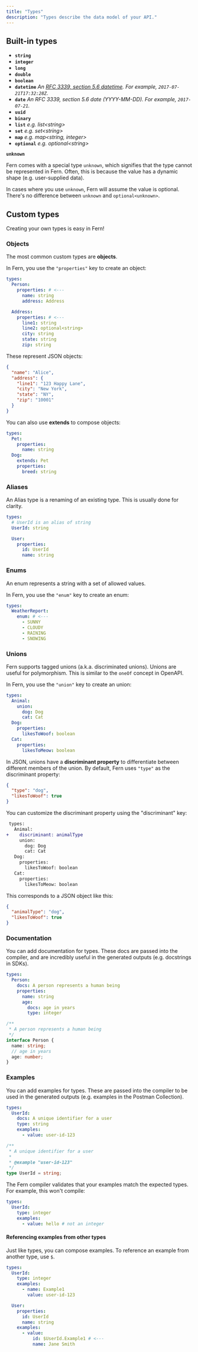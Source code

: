 ```yaml
---
title: "Types"
description: "Types describe the data model of your API."
---
```


## Built-in types

- **`string`**
- **`integer`**
- **`long`**
- **`double`**
- **`boolean`**
- **`datetime`** _An [RFC 3339, section 5.6 datetime](https://ijmacd.github.io/rfc3339-iso8601/). For example, `2017-07-21T17:32:28Z`._
- **`date`** _An RFC 3339, section 5.6 date (YYYY-MM-DD). For example, `2017-07-21`._
- **`uuid`**
- **`binary`**
- **`list`** _e.g. list\<string\>_
- **`set`** _e.g. set\<string\>_
- **`map`** _e.g. map\<string, integer\>_
- **`optional`** _e.g. optional\<string\>_

**`unknown`**

Fern comes with a special type `unknown`, which signifies that the type cannot
be represented in Fern. Often, this is because the value has a dynamic shape
(e.g. user-supplied data).

In cases where you use `unknown`, Fern will assume the value is optional. There's
no difference between `unknown` and `optional<unknown>`.

## Custom types

Creating your own types is easy in Fern!

### Objects

The most common custom types are **objects**.

In Fern, you use the `"properties"` key to create an object:

```yaml
types:
  Person:
    properties: # <---
      name: string
      address: Address

  Address:
    properties: # <---
      line1: string
      line2: optional<string>
      city: string
      state: string
      zip: string
```

These represent JSON objects:

```json
{
  "name": "Alice",
  "address": {
    "line1": "123 Happy Lane",
    "city": "New York",
    "state": "NY",
    "zip": "10001"
  }
}
```

You can also use **extends** to compose objects:

```yaml
types:
  Pet:
    properties:
      name: string
  Dog:
    extends: Pet
    properties:
      breed: string
```

### Aliases

An Alias type is a renaming of an existing type. This is usually done for clarity.

```yaml
types:
  # UserId is an alias of string
  UserId: string

  User:
    properties:
      id: UserId
      name: string
```

### Enums

An enum represents a string with a set of allowed values.

In Fern, you use the `"enum"` key to create an enum:

```yaml
types:
  WeatherReport:
    enum: # <---
      - SUNNY
      - CLOUDY
      - RAINING
      - SNOWING
```

### Unions

Fern supports tagged unions (a.k.a. discriminated unions). Unions are useful for
polymorphism. This is similar to the `oneOf` concept in OpenAPI.

In Fern, you use the `"union"` key to create an union:

```yaml
types:
  Animal:
    union:
      dog: Dog
      cat: Cat
  Dog:
    properties:
      likesToWoof: boolean
  Cat:
    properties:
      likesToMeow: boolean
```

In JSON, unions have a **discriminant property** to differentiate between
different members of the union. By default, Fern uses `"type"` as the
discriminant property:

```json
{
  "type": "dog",
  "likesToWoof": true
}
```

You can customize the discriminant property using the "discriminant" key:

```diff
 types:
   Animal:
+    discriminant: animalType
     union:
       dog: Dog
       cat: Cat
   Dog:
     properties:
       likesToWoof: boolean
   Cat:
     properties:
       likesToMeow: boolean
```

This corresponds to a JSON object like this:

```json
{
  "animalType": "dog",
  "likesToWoof": true
}
```

### Documentation

You can add documentation for types. These docs are passed into the compiler,
and are incredibly useful in the generated outputs (e.g. docstrings in SDKs).

```yaml
types:
  Person:
    docs: A person represents a human being
    properties:
      name: string
      age:
        docs: age in years
        type: integer
```

```typescript Generated TypeScript SDK
/**
 * A person represents a human being
 */
interface Person {
  name: string;
  // age in years
  age: number;
}
```

### Examples

You can add examples for types. These are passed into the compiler to be used in
the generated outputs (e.g. examples in the Postman Collection).

```yaml
types:
  UserId:
    docs: A unique identifier for a user
    type: string
    examples:
      - value: user-id-123
```

```typescript Generated TypeScript SDK
/**
 * A unique identifier for a user
 *
 * @example "user-id-123"
 */
type UserId = string;
```

The Fern compiler validates that your examples match the expected types. For
example, this won't compile:

```yaml
types:
  UserId:
    type: integer
    examples:
      - value: hello # not an integer
```

#### Referencing examples from other types

Just like types, you can compose examples. To reference an example from another
type, use `$`.

```yaml
types:
  UserId:
    type: integer
    examples:
      - name: Example1
        value: user-id-123

  User:
    properties:
      id: UserId
      name: string
    examples:
      - value:
          id: $UserId.Example1 # <---
          name: Jane Smith
```
